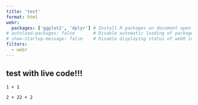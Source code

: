 ```yaml
---
title: 'test'
format: html
webr:
  packages: ['ggplot2', 'dplyr'] # Install R packages on document open
# autoload-packages: false       # Disable automatic loading of packages
# show-startup-message: false    # Disable displaying status of webR initialization
filters:
  - webr
---
```


## test with live code!!!

```webr-r
1 + 1
```

```webr-r
2 + 22 + 2
```
